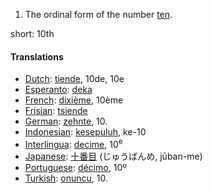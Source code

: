 # The ordinal form of the number [[ten]].

short: 10th

====Translations====

*[[Dutch]]: [[tiende]], 10de, 10e
*[[Esperanto]]: [[deka]]
*[[French]]: [[dixième]], 10ème
*[[Frisian]]: [[tsiende]]
*[[German]]: [[zehnte]], 10.
*[[Indonesian]]: [[kesepuluh]], ke-10
*[[Interlingua]]: [[decime]], 10<sup>e</sup>
*[[Japanese]]: [[十番目]] (じゅうばんめ, jūban-me)
*[[Portuguese]]: [[décimo]], 10º
*[[Turkish]]: [[onuncu]], 10.